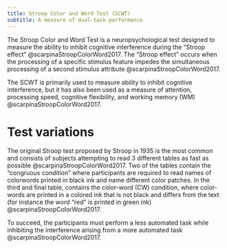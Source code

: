 ```yaml
---
title: Stroop Color and Word Test (SCWT)
subtitle: A measure of dual-task performance
---
```



The Stroop Color and Word Test is a neuropsychological test designed to measure the ability to inhibit cognitive interference during the "Stroop effect" @scarpinaStroopColorWord2017.
The "Stroop effect" occurs when the processing of a specific stimulus feature impedes the simultaneous processing of a second stimulus attribute @scarpinaStroopColorWord2017.

The SCWT is primarily used to measure ability to inhibit cognitive interference, but it has also been used as a measure of attention, processing speed, cognitive flexibility, and working memory (WM) @scarpinaStroopColorWord2017.

# Test variations

The original Stroop test proposed by Stroop in 1935 is the most common and consists of subjects attempting to read 3 different tables as fast as possible @scarpinaStroopColorWord2017.
Two of the tables contain the “congruous condition” where participants are required to read names of colorwords printed in black ink and name different color patches.
In the third and final table, contains the color-word (CW) condition, where color-words are printed in a colored ink that is not black and differs from the text (for instance the word “red” is printed in green ink) @scarpinaStroopColorWord2017.

To succeed, the participants must perform a less automated task while inhibiting the interference arising from a more automated task @scarpinaStroopColorWord2017.

